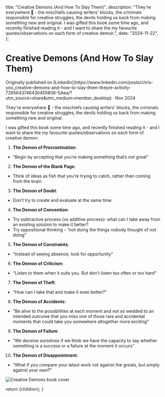 
  title: "Creative Demons (And How To Slay Them)",
  description:
    "They're everywhere 👿 - the mischiefs causing writers' blocks, the criminals responsible for creative struggles, the devils holding us back from making something new and original. I was gifted this book some time ago, and recently finished reading it - and I want to share the my favourite quotes/observations on each form of creative demon.",
  date: "2024-11-22",
};

# Creative Demons (And How To Slay Them)

<div className="text-center text-muted-foreground">
  Originally published on
  [LinkedIn](https://www.linkedin.com/posts/chris-yoo_creative-demons-and-how-to-slay-them-theyre-activity-7265643746430455808-SAea/?utm_source=share&utm_medium=member_desktop)
  · Nov 2024
</div>

They're everywhere 👿 - the mischiefs causing writers' blocks, the criminals responsible for creative struggles, the devils holding us back from making something new and original.

I was gifted this book some time ago, and recently finished reading it - and I want to share the my favourite quotes/observations on each form of creative demon:

1. **The Demon of Procrastination**:

- “Begin by accepting that you’re making something that’s not great”

2. **The Demon of the Blank Page**:

- Think of ideas as fish that you’re trying to catch, rather than coming from the brain

3. **The Demon of Doubt**:

- Don’t try to create and evaluate at the same time

4. **The Demon of Convention**:

- Try subtractive process (vs additive process): what can I take away from an existing solution to make it better?
- Try oppositional thinking - “not doing the things nobody thought of not doing”

5. **The Demon of Constraints**:

- “Instead of seeing absence, look for opportunity”

6. **The Demon of Criticism**:

- “Listen to them when it suits you. But don't listen too often or too hard”

7. **The Demon of Theft**:

- “How can I take that and make it even better?”

8. **The Demon of Accidents**:

- “Be alive to the possibilities at each moment and not so wedded to an intended outcome that you miss one of those rare and accidental moments that could take you somewhere altogether more exciting”

9. **The Demon of Failure**:

- “We deceive ourselves if we think we have the capacity to say whether something is a success or a failure at the moment it occurs”

10. **The Demon of Disappointment**:

- “What if you compare your latest work not against the greats, but simply against your own?”

![Creative Demons book cover](/images/blog/creative-demons-book-cover.jpeg)

  return <MdxLayout>{children}</MdxLayout>;
}
